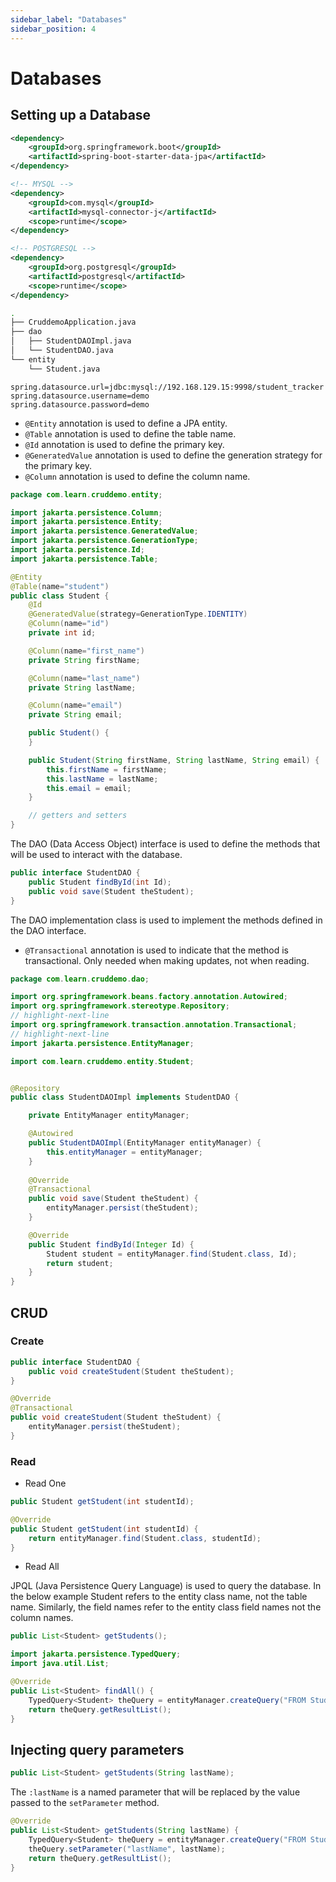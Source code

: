 ```yaml
---
sidebar_label: "Databases"
sidebar_position: 4
---
```



# Databases

## Setting up a Database



```xml title="pom.xml"
<dependency>
    <groupId>org.springframework.boot</groupId>
    <artifactId>spring-boot-starter-data-jpa</artifactId>
</dependency>

<!-- MYSQL -->
<dependency>
    <groupId>com.mysql</groupId>
    <artifactId>mysql-connector-j</artifactId>
    <scope>runtime</scope>
</dependency>

<!-- POSTGRESQL -->
<dependency>
    <groupId>org.postgresql</groupId>
    <artifactId>postgresql</artifactId>
    <scope>runtime</scope>
</dependency>      
```

```bash
.
├── CruddemoApplication.java
├── dao
│   ├── StudentDAOImpl.java
│   └── StudentDAO.java
└── entity
    └── Student.java
```


<Tabs>

<TabItem value="Add DB info">

```properties title="application.properties"
spring.datasource.url=jdbc:mysql://192.168.129.15:9998/student_tracker
spring.datasource.username=demo
spring.datasource.password=demo
```
</TabItem>

<TabItem value="Entity Class">

- `@Entity` annotation is used to define a JPA entity.
- `@Table` annotation is used to define the table name.
- `@Id` annotation is used to define the primary key.
- `@GeneratedValue` annotation is used to define the generation strategy for the primary key.
- `@Column` annotation is used to define the column name.

```java title="Student.java"
package com.learn.cruddemo.entity;

import jakarta.persistence.Column;
import jakarta.persistence.Entity;
import jakarta.persistence.GeneratedValue;
import jakarta.persistence.GenerationType;
import jakarta.persistence.Id;
import jakarta.persistence.Table;

@Entity
@Table(name="student")
public class Student {
    @Id
    @GeneratedValue(strategy=GenerationType.IDENTITY)
    @Column(name="id")
    private int id;

    @Column(name="first_name")
    private String firstName;

    @Column(name="last_name")
    private String lastName;

    @Column(name="email")
    private String email;

    public Student() {
    }

    public Student(String firstName, String lastName, String email) {
        this.firstName = firstName;
        this.lastName = lastName;
        this.email = email;
    }

    // getters and setters
}
```

</TabItem>


<TabItem value="Create Interface">

The DAO (Data Access Object) interface is used to define the methods that will be used to interact with the database.

```java title="StudentDAO.java"
public interface StudentDAO {
    public Student findById(int Id);
    public void save(Student theStudent);
}
```
</TabItem>

<TabItem value="Create Implementation">

The DAO implementation class is used to implement the methods defined in the DAO interface.

- `@Transactional` annotation is used to indicate that the method is transactional. Only needed when making updates, not when reading.


```java title="StudentDAOImpl.java"
package com.learn.cruddemo.dao;

import org.springframework.beans.factory.annotation.Autowired;
import org.springframework.stereotype.Repository;
// highlight-next-line
import org.springframework.transaction.annotation.Transactional;
// highlight-next-line
import jakarta.persistence.EntityManager;

import com.learn.cruddemo.entity.Student;


@Repository
public class StudentDAOImpl implements StudentDAO {

    private EntityManager entityManager;

    @Autowired
    public StudentDAOImpl(EntityManager entityManager) {
        this.entityManager = entityManager;
    }
    
    @Override
    @Transactional
    public void save(Student theStudent) {
        entityManager.persist(theStudent);       
    }

    @Override
    public Student findById(Integer Id) {
        Student student = entityManager.find(Student.class, Id);
        return student;
    }
}
```

</TabItem>

</Tabs>


## CRUD
### Create

```java title="StudentDAO.java"
public interface StudentDAO {
    public void createStudent(Student theStudent);
}
```

```java title="StudentDAOImpl.java"
@Override
@Transactional
public void createStudent(Student theStudent) {
    entityManager.persist(theStudent);
}
```

### Read

- Read One

```java title="StudentDAO.java"
public Student getStudent(int studentId);
```

```java title="StudentDAOImpl.java"
@Override
public Student getStudent(int studentId) {
    return entityManager.find(Student.class, studentId);
}
```

- Read All

JPQL (Java Persistence Query Language) is used to query the database. In the below example Student refers to the entity class name, not the table name. Similarly, the field names refer to the entity class field names not the column names.

```java title="StudentDAO.java"
public List<Student> getStudents();
```

```java title="StudentDAOImpl.java"
import jakarta.persistence.TypedQuery;
import java.util.List;

@Override
public List<Student> findAll() {
    TypedQuery<Student> theQuery = entityManager.createQuery("FROM Student", Student.class);
    return theQuery.getResultList();
}
```

## Injecting query parameters

```java title="StudentDAO.java"
public List<Student> getStudents(String lastName);
```

The `:lastName` is a named parameter that will be replaced by the value passed to the `setParameter` method.

```java title="StudentDAOImpl.java"
@Override
public List<Student> getStudents(String lastName) {
    TypedQuery<Student> theQuery = entityManager.createQuery("FROM Student s WHERE s.lastName=:lastName", Student.class);
    theQuery.setParameter("lastName", lastName);
    return theQuery.getResultList();
}
```